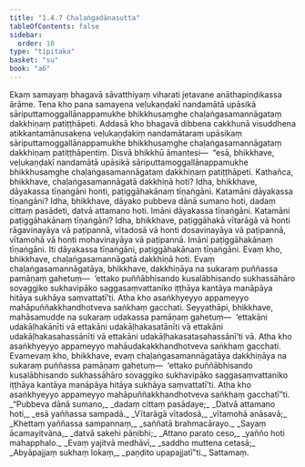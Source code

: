 ```yaml
---
title: "1.4.7 Chaḷaṅgadānasutta"
tableOfContents: false
sidebar:
  order: 10
type: "tipitaka"
basket: "su"
book: "a6"
---
```



<DynamicBreadcrumb />

<Division number="37" book="a6">

<Paragraph number="242" book="a6">
Ekaṃ samayaṃ bhagavā sāvatthiyaṃ viharati jetavane anāthapiṇḍikassa ārāme. Tena kho pana samayena veḷukaṇḍakī nandamātā upāsikā sāriputtamoggallānappamukhe bhikkhusaṃghe chaḷaṅgasamannāgataṃ dakkhiṇaṃ patiṭṭhāpeti. Addasā kho bhagavā dibbena cakkhunā visuddhena atikkantamānusakena veḷukaṇḍakiṃ nandamātaraṃ upāsikaṃ sāriputtamoggallānappamukhe bhikkhusaṃghe chaḷaṅgasamannāgataṃ dakkhiṇaṃ patiṭṭhāpentiṃ. Disvā bhikkhū āmantesi—  “esā, bhikkhave, veḷukaṇḍakī nandamātā upāsikā sāriputtamoggallānappamukhe bhikkhusaṃghe chaḷaṅgasamannāgataṃ dakkhiṇaṃ patiṭṭhāpeti.
</Paragraph>

<Paragraph number="243" book="a6">
Kathañca, bhikkhave, chaḷaṅgasamannāgatā dakkhiṇā hoti? Idha, bhikkhave, dāyakassa tīṇaṅgāni honti, paṭiggāhakānaṃ tīṇaṅgāni. Katamāni dāyakassa tīṇaṅgāni? Idha, bhikkhave, dāyako pubbeva dānā sumano hoti, dadaṃ cittaṃ pasādeti, datvā attamano hoti. Imāni dāyakassa tīṇaṅgāni.
</Paragraph>

<Paragraph number="244" book="a6">
Katamāni paṭiggāhakānaṃ tīṇaṅgāni? Idha, bhikkhave, paṭiggāhakā vītarāgā vā honti rāgavinayāya vā paṭipannā, vītadosā vā honti dosavinayāya vā paṭipannā, vītamohā vā honti mohavinayāya vā paṭipannā. Imāni paṭiggāhakānaṃ tīṇaṅgāni. Iti dāyakassa tīṇaṅgāni, paṭiggāhakānaṃ tīṇaṅgāni. Evaṃ kho, bhikkhave, chaḷaṅgasamannāgatā dakkhiṇā hoti.
</Paragraph>

<Paragraph number="245" book="a6">
Evaṃ chaḷaṅgasamannāgatāya, bhikkhave, dakkhiṇāya na sukaraṃ puññassa pamāṇaṃ gahetuṃ—  ‘ettako puññābhisando kusalābhisando sukhassāhāro sovaggiko sukhavipāko saggasaṃvattaniko iṭṭhāya kantāya manāpāya hitāya sukhāya saṃvattatī’ti. Atha kho asaṅkhyeyyo appameyyo mahāpuññakkhandhotveva saṅkhaṃ gacchati.
</Paragraph>

<Paragraph number="246" book="a6">
Seyyathāpi, bhikkhave, mahāsamudde na sukaraṃ udakassa pamāṇaṃ gahetuṃ—  ‘ettakāni udakāḷhakānīti vā ettakāni udakāḷhakasatānīti vā ettakāni udakāḷhakasahassānīti vā ettakāni udakāḷhakasatasahassānī’ti vā. Atha kho asaṅkhyeyyo appameyyo mahāudakakkhandhotveva saṅkhaṃ gacchati. Evamevaṃ kho, bhikkhave, evaṃ chaḷaṅgasamannāgatāya dakkhiṇāya na sukaraṃ puññassa pamāṇaṃ gahetuṃ—  ‘ettako puññābhisando kusalābhisando sukhassāhāro sovaggiko sukhavipāko saggasaṃvattaniko iṭṭhāya kantāya manāpāya hitāya sukhāya saṃvattatī’ti. Atha kho asaṅkhyeyyo appameyyo mahāpuññakkhandhotveva saṅkhaṃ gacchatī”ti.
</Paragraph>

<Paragraph number="247" type="verses" book="a6">
_“Pubbeva dānā sumano,_  
_dadaṃ cittaṃ pasādaye;_  
_Datvā attamano hoti,_  
_esā yaññassa sampadā._  

</Paragraph>

<Paragraph number="248" type="verses" book="a6">
_Vītarāgā vītadosā,_  
_vītamohā anāsavā;_  
_Khettaṃ yaññassa sampannaṃ,_  
_saññatā brahmacārayo._  

</Paragraph>

<Paragraph number="249" type="verses" book="a6">
_Sayaṃ ācamayitvāna,_  
_datvā sakehi pāṇibhi;_  
_Attano parato ceso,_  
_yañño hoti mahapphalo._  

</Paragraph>

<Paragraph number="250" type="verses" book="a6">
_Evaṃ yajitvā medhāvī,_  
_saddho muttena cetasā;_  
_Abyāpajjaṃ sukhaṃ lokaṃ,_  
_paṇḍito upapajjatī”ti._  


</Paragraph>
</Division>

<Paragraph number="251" type="center" book="a6">
Sattamaṃ.
</Paragraph>